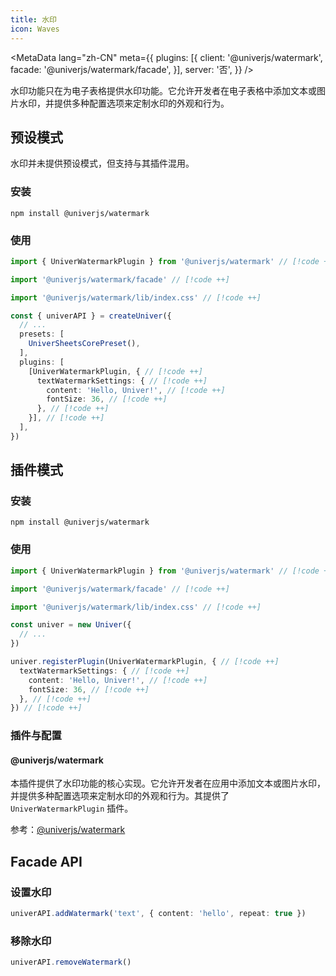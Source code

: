 ```yaml
---
title: 水印
icon: Waves
---
```


<MetaData
  lang="zh-CN"
  meta={{
    plugins: [{
      client: '@univerjs/watermark',
      facade: '@univerjs/watermark/facade',
    }],
    server: '否',
  }}
/>

水印功能只在为电子表格提供水印功能。它允许开发者在电子表格中添加文本或图片水印，并提供多种配置选项来定制水印的外观和行为。

## 预设模式

水印并未提供预设模式，但支持与其插件混用。

### 安装

```package-install
npm install @univerjs/watermark
```

### 使用

```typescript
import { UniverWatermarkPlugin } from '@univerjs/watermark' // [!code ++]

import '@univerjs/watermark/facade' // [!code ++]

import '@univerjs/watermark/lib/index.css' // [!code ++]

const { univerAPI } = createUniver({
  // ...
  presets: [
    UniverSheetsCorePreset(),
  ],
  plugins: [
    [UniverWatermarkPlugin, { // [!code ++]
      textWatermarkSettings: { // [!code ++]
        content: 'Hello, Univer!', // [!code ++]
        fontSize: 36, // [!code ++]
      }, // [!code ++]
    }], // [!code ++]
  ],
})
```

## 插件模式

### 安装

```package-install
npm install @univerjs/watermark
```

### 使用

```typescript
import { UniverWatermarkPlugin } from '@univerjs/watermark' // [!code ++]

import '@univerjs/watermark/facade' // [!code ++]

import '@univerjs/watermark/lib/index.css' // [!code ++]

const univer = new Univer({
  // ...
})

univer.registerPlugin(UniverWatermarkPlugin, { // [!code ++]
  textWatermarkSettings: { // [!code ++]
    content: 'Hello, Univer!', // [!code ++]
    fontSize: 36, // [!code ++]
  }, // [!code ++]
}) // [!code ++]
```

### 插件与配置

#### @univerjs/watermark

本插件提供了水印功能的核心实现。它允许开发者在应用中添加文本或图片水印，并提供多种配置选项来定制水印的外观和行为。其提供了 `UniverWatermarkPlugin` 插件。

参考：[@univerjs/watermark](/zh-CN/reference/packages/plugins/univerjs/watermark)

## Facade API

### 设置水印

```typescript
univerAPI.addWatermark('text', { content: 'hello', repeat: true })
```

### 移除水印

```typescript
univerAPI.removeWatermark()
```
